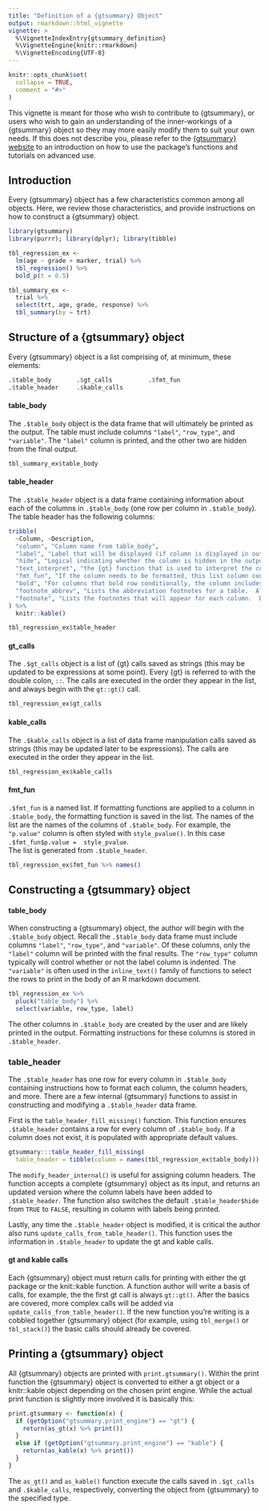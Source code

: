 ```yaml
---
title: "Definition of a {gtsummary} Object"
output: rmarkdown::html_vignette
vignette: >
  %\VignetteIndexEntry{gtsummary_definition}
  %\VignetteEngine{knitr::rmarkdown}
  %\VignetteEncoding{UTF-8}
---
```


```r
knitr::opts_chunk$set(
  collapse = TRUE,
  comment = "#>"
)
```

This vignette is meant for those who wish to contribute to {gtsummary}, or users who wish to gain an understanding of the inner-workings of a {gtsummary} object so they may more easily modify them to suit your own needs.
If this does not describe you, please refer to the [{gtsummary} website](http://www.danieldsjoberg.com/gtsummary/) to an introduction on how to use the package's functions and tutorials on advanced use.

## Introduction

Every {gtsummary} object has a few characteristics common among all objects.
Here, we review those characteristics, and provide instructions on how to construct a {gtsummary} object.

```r
library(gtsummary)
library(purrr); library(dplyr); library(tibble)

tbl_regression_ex <-
  lm(age ~ grade + marker, trial) %>%
  tbl_regression() %>%
  bold_p(t = 0.5) 

tbl_summary_ex <-
  trial %>%
  select(trt, age, grade, response) %>%
  tbl_summary(by = trt)
```

## Structure of a {gtsummary} object

Every {gtsummary} object is a list comprising of, at minimum, these elements:

```r
.$table_body       .$gt_calls          .$fmt_fun
.$table_header     .$kable_calls     
```

#### table_body

The `.$table_body` object is the data frame that will ultimately be printed as the output.
The table must include columns `"label"`, `"row_type"`, and `"variable"`.
The `"label"` column is printed, and the other two are hidden from the final output.

```r
tbl_summary_ex$table_body
```

#### table_header

The `.$table_header` object is a data frame containing information about each of the columns in `.$table_body` (one row per column in `.$table_body`).
The table header has the following columns:

```r
tribble(
  ~Column, ~Description,
  "column", "Column name from table_body",
  "label", "Label that will be displayed (if column is displayed in output)",
  "hide", "Logical indicating whether the column is hidden in the output",
  "text_interpret", "the {gt} function that is used to interpret the column label",
  "fmt_fun", "If the column needs to be formatted, this list column contains the function that performs the formatting.  Note, this is the function object; not the character name of a function.",
  "bold", "For columns that bold row conditionally, the column includes the threshold to bold below.  The most common use for this is to bold p-value below a threshold.",
  "footnote_abbrev", "Lists the abbreviation footnotes for a table.  All abbreviation footnotes are collated into a single footnote.  For example, 'OR = Odds Ratio' and 'CI = Confidence Interval' appear in a single footnote.",
  "footnote", "Lists the footnotes that will appear for each column.  Duplicates abbreviations will appear once."
) %>%
  knitr::kable() 
```

```r
tbl_regression_ex$table_header
```

#### gt_calls

The `.$gt_calls` object is a list of {gt} calls saved as strings (this may be updated to be expressions at some point).
Every {gt} is referred to with the double colon, `::`.
The calls are executed in the order they appear in the list, and always begin with the `gt::gt()` call.

```r
tbl_regression_ex$gt_calls
```


#### kable_calls

The `.$kable_calls` object is a list of data frame manipulation calls saved as strings (this may be updated later to be expressions).
The calls are executed in the order they appear in the list.

```r
tbl_regression_ex$kable_calls
```

#### fmt_fun

`.$fmt_fun` is a named list.  If formatting functions are applied to a column in `.$table_body`, the formatting function is saved in the list.
The names of the list are the names of the columns of `.$table_body`.
For example, the `"p.value"` column is often styled with `style_pvalue()`.
In this case `.$fmt_fun$p.value =  style_pvalue`.  
The list is generated from `.$table_header`.

```r
tbl_regression_ex$fmt_fun %>% names()
```

## Constructing a {gtsummary} object

#### table_body

When constructing a {gtsummary} object, the author will begin with the `.$table_body` object.
Recall the `.$table_body` data frame must include columns `"label"`, `"row_type"`, and `"variable"`.
Of these columns, only the `"label"` column will be printed with the final results.
The `"row_type"` column typically will control whether or not the label column is indented.
The `"variable"` is often used in the `inline_text()` family of functions to select the rows to print in the body of an R markdown document.

```r
tbl_regression_ex %>%
  pluck("table_body") %>%
  select(variable, row_type, label)
```

The other columns in `.$table_body` are created by the user and are likely printed in the output.
Formatting instructions for these columns is stored in `.$table_header`.

### table_header

The `.$table_header` has one row for every column in `.$table_body` containing instructions how to format each column, the column headers, and more.
There are a few internal {gtsummary} functions to assist in constructing and modifying a `.$table_header` data frame.

First is the `table_header_fill_missing()` function.
This function ensures `.$table_header` contains a row for every column of `.$table_body`.
If a column does not exist, it is populated with appropriate default values.

```r
gtsummary:::table_header_fill_missing(
  table_header = tibble(column = names(tbl_regression_ex$table_body))) 
```

The `modify_header_internal()` is useful for assigning column headers.
The function accepts a complete {gtsummary} object as its input, and returns an updated version where the column labels have been added to `.$table_header`.
The function also switches the default `.$table_header$hide` from `TRUE` to `FALSE`, resulting in column with labels being printed.

Lastly, any time the `.$table_header` object is modified, it is critical the author also runs `update_calls_from_table_header()`.
This function uses the information in `.$table_header` to update the gt and kable calls.

#### gt and kable calls

Each {gtsummary} object must return calls for printing with either the gt package or the knit::kable function.
A function author will write a basis of calls, for example, the the first gt call is always `gt::gt()`.
After the basics are covered, more complex calls will be added via `update_calls_from_table_header()`.
If the new function you're writing is a cobbled together {gtsummary} object (for example, using `tbl_merge()` or `tbl_stack()`) the basic calls should already be covered.

## Printing a {gtsummary} object

All {gtsummary} objects are printed with `print.gtsummary()`.
Within the print function the {gtsummary} object is converted to either a gt object or a knitr::kable object depending on the chosen print engine.
While the actual print function is slightly more involved it is basically this:

```r
print.gtsummary <- function(x) {
  if (getOption("gtsummary.print_engine") == "gt") {
    return(as_gt(x) %>% print())
  }
  else if (getOption("gtsummary.print_engine") == "kable") {
    return(as_kable(x) %>% print())
  }
}

```

The `as_gt()` and `as_kable()` function execute the calls saved in `.$gt_calls` and `.$kable_calls`, respectively, converting the object from {gtsummary} to the specified type.
